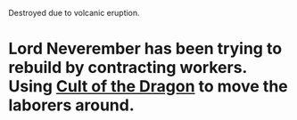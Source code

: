 Destroyed due to volcanic eruption.

= Lord Neverember has been trying to rebuild by contracting workers. Using [[../Cult of the Dragon|Cult of the Dragon]] to move the laborers around. =
